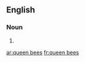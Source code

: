 ==English==

===Noun===
{{head|en|plural}}

# {{plural of|queen bee|lang=en|nocat=1}}

[[ar:queen bees]]
[[fr:queen bees]]